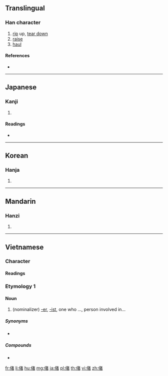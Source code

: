 ==Translingual==

===Han character===
{{Han char|rn=9|rad=人|as=09|sn=11|four=|canj=OJKA|ids=⿰亻者}}

# [[rip]] up, [[tear down]]
# [[raise]]
# [[haul]]

====References====
* {{Han ref|kx=0110.240|dkj=00856|dj=0236.080|hdz=10186.120|uh=5056|ud=20566}}

----

==Japanese==

===Kanji===
{{ja-kanji|grade=|rs=人09}}

# {{defn|lang=ja|sort=人09}}

====Readings====
* {{ja-readings|on=[[しゃ]] (sha)|kun=[[さて]] (sate)}}

----

==Korean==

===Hanja===
{{ko-hanja|hangeul=차|rv=cha|mr=ch'a}}

# {{defn|lang=ko|sort=人09}}

----

==Mandarin==

===Hanzi===
{{cmn-hanzi|pin=[[chě]] ([[che3]])|wg=ch'e<sup>3</sup>}}

# {{defn|lang=cmn|sort=人09}}

----

==Vietnamese==

===Character===

====Readings====
{{vi-hantu|giả|rs=人09}}

===Etymology 1===

====Noun====
{{vi-noun|sc=Hani|giả|rs=人09}}

# (nominalizer) [[-er]], [[-ist]], one who ..., person involved in...

=====Synonyms=====
* {{vi-l|者}}

=====Compounds=====
* {{vi-l|譯偖}}

[[fr:偖]]
[[li:偖]]
[[hu:偖]]
[[mg:偖]]
[[ja:偖]]
[[pl:偖]]
[[th:偖]]
[[vi:偖]]
[[zh:偖]]